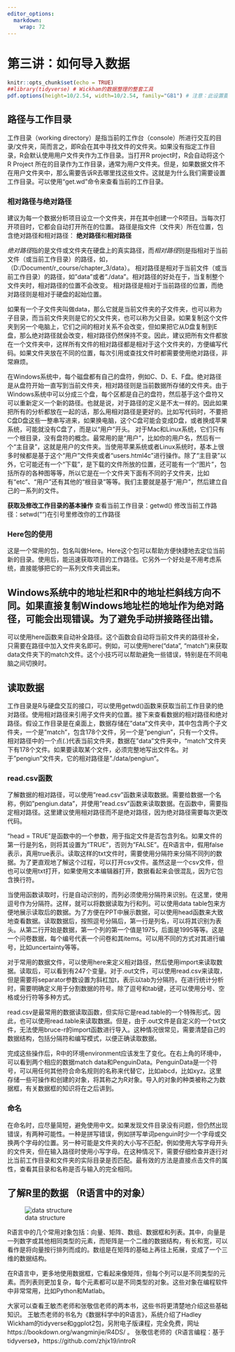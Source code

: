 ```yaml
---
editor_options: 
  markdown: 
    wrap: 72
---
```


# 第三讲：如何导入数据 {#lesson-3}

```r
knitr::opts_chunk$set(echo = TRUE)
##library(tidyverse) # Wickham的数据整理的整套工具
pdf.options(height=10/2.54, width=10/2.54, family="GB1") # 注意：此设置要放在最后
```

## 路径与工作目录 {#3-path-working-dir}


工作目录（working directory）是指当前的工作台（console）所进行交互的目录/文件夹，简而言之，即R会在其中寻找文件的文件夹。如果没有指定工作目录，R会默认使用用户文件夹作为工作目录。当打开R project时，R会自动将这个R Project 所在的目录作为工作目录，通常为用户文件夹。但是，如果数据文件不在用户文件夹中，那么需要告诉R去哪里找这些文件。这就是为什么我们需要设置工作目录。可以使用“get.wd”命令来查看当前的工作目录。


### 相对路径与绝对路径{#3-path}

建议为每一个数据分析项目设立一个文件夹，并在其中创建一个R项目。当每次打开项目时，它都会自动打开所在的位置。
路径是指文件（文件夹）所在位置，包含绝对路径和相对路径：
**绝对路径**和**相对路径**

*绝对路径*指的是文件或文件夹在硬盘上的真实路径，而*相对路径*则是指相对于当前文件（或当前工作目录）的路径，如，（D:/Document/r_course/chapter_3/data）。
相对路径是相对于当前文件（或当前工作目录）的路径，如"data"或者"./data"。相对路径的好处在于，当复制整个文件夹时，相对路径的位置不会改变。
相对路径是相对于当前路径的位置，而绝对路径则是相对于硬盘的起始位置。


如果有一个子文件夹叫做data，那么它就是当前文件夹的子文件夹，也可以称为子目录，而当前文件夹则是它的父文件夹，也可以称为父目录。如果复制这个文件夹到另一个电脑上，它们之间的相对关系不会改变，但如果把它从D盘复制到E盘，那么绝对路径就会改变，相对路径仍然保持不变。因此，建议把所有文件都放在一个文件夹中，这样所有文件的相对路径都是相对于这个文件夹的，方便编写代码。如果文件夹放在不同的位置，每次引用或查找文件时都需要使用绝对路径，非常麻烦。

在Windows系统中，每个磁盘都有自己的盘符，例如C、D、E、F盘。绝对路径是从盘符开始一直写到当前文件夹，相对路径则是当前数据所存储的文件夹。由于Windows系统中可以分成三个盘，每个区都是自己的盘符，然后基于这个盘符又可以重新定义一个新的路径。也就是说，对于路径的定义是不太一样的。因此如果把所有的分析都放在一起的话，那么用相对路径是更好的。比如写代码时，不要把C盘D盘这些一整串写进来，如果换电脑，这个C盘可能会变成D盘，或者换成苹果系统，可能就没有C盘了，而是以“用户”开头。
对于Mac和Linux系统，它们只有一个根目录，没有盘符的概念。最常用的是“用户”，比如你的用户名，然后有一个“主目录”，这就是用户的文件夹。当使用苹果系统或者Linux系统时，基本上很多时候都是基于这个“用户”文件夹或者“users.html4c”进行操作。除了“主目录”以外，它可能还有一个“下载”，是下载的文件所放的位置，还可能有一个“图片”，包括所存的各种图等等，所以它是在一个文件夹下面有不同的子文件夹，比如有“etc”、“用户”还有其他的“根目录”等等。我们主要就是基于“用户”，然后建立自己的一系列的文件。

**获取及修改工作目录的基本操作**
查看当前工作目录：getwd()
修改当前工作路径：setwd("")在引号里修改你的工作路径


### Here包的使用{#3-packge-here}

这是一个常用的包，包名叫做Here。Here这个包可以帮助方便快捷地去定位当前新的目录。使用后，能迅速获取项目的工作路径。它另外一个好处是不用考虑系统，直接能够把它的一系列文件夹调出来。

## Windows系统中的地址栏和R中的地址栏斜线方向不同。如果直接复制Windows地址栏的地址作为绝对路径，可能会出现错误。为了避免手动拼接路径出错。
可以使用here函数来自动补全路径。这个函数会自动将当前文件夹的路径补全，只需要在路径中加入文件夹名即可。例如，可以使用here("data", "match")来获取data文件夹下的match文件。这个小技巧可以帮助避免一些错误，特别是在不同电脑之间切换时。

## 读取数据{#3-read-data}

工作目录是R与硬盘交互的接口，可以使用getwd()函数来获取当前工作目录的绝对路径。使用相对路径来引用子文件夹的位置。接下来查看数据的相对路径和绝对路径。假设工作目录是在桌面上，数据存储在"data"文件夹中，其中包含两个子文件夹，一个是"match"，包含178个文件，另一个是"pengiun"，只有一个文件。相对路径中的一个点(.)代表当前文件夹，数据在"data"文件夹中，"match"文件夹下有178个文件。如果要读取某个文件，必须完整地写出文件名。对于"pengiun"文件夹，它的相对路径是"./data/pengiun"。

### read.csv函数{#3-read-csv}

了解数据的相对路径，可以使用"read.csv"函数来读取数据。需要给数据一个名称，例如"pengiun.data"，并使用"read.csv"函数来读取数据。在函数中，需要指定相对路径。这里建议使用相对路径而不是绝对路径，因为绝对路径需要每次更改代码。

"head = TRUE"是函数中的一个参数，用于指定文件是否包含列名。如果文件的第一行是列名，则将其设置为"TRUE"，否则为"FALSE"。在R语言中，假用false表示，真用true表示。读取这样的txt文件时，需要使用分隔符来分隔不同列的数据。为了更直观地了解这个过程，可以打开csv文件。虽然这是一个csv文件，但也可以使用txt打开，如果使用文本编辑器打开，数据看起来会很混乱，因为它包含换行符。

当使用函数读取时，行是自动识别的，而列必须使用分隔符来识别。在这里，使用逗号作为分隔符。这样，就可以将数据读取为行和列。可以使用data table包来方便地展示读取后的数据。为了方便在PPT中展示数据，可以使用head函数来大致地查看数据。读取数据后，按照逗号分隔后，第一行是列名，可以将其识别为表头。从第二行开始是数据，第一个列的第一个值是1975，后面是1995等等。这是一个问卷数据，每个编号代表一个问卷和其items。可以用不同的方式对其进行编号，比如uncertainty等等。

对于常用的数据文件，可以使用here来定义相对路径，然后使用import来读取数据。读取后，可以看到有247个变量。对于.out文件，可以使用read.csv来读取，但是需要将separator参数设置为斜杠加t，表示以tab为分隔符。在进行统计分析时，需要明确定义用于分割数据的符号。除了逗号和tab键，还可以使用分号、空格或分行符等多种方式。

read.csv是最常用的数据读取函数，但实际它是read.table的一个特殊形式。因此，也可以使用read.table来读取数据。但是，由于.out文件是自定义的一个txt文件，无法使用bruce-r的import函数进行导入。这种情况很常见，需要清楚自己的数据结构，包括分隔符和编写模式，以便正确读取数据。

完成这些操作后，R中的环境environment应该发生了变化。在右上角的环境中，可以看到两个相应的数据match data和PenguinData。PenguinData是一个符号，可以用任何其他符合命名规则的名称来代替它，比如abcd，比如xyz。这里存储一些可操作和创建的对象，将其称之为R对象。导入的对象的种类被称之为数据框，有关数据框的知识将在之后讲到。

### 命名

在命名时，应尽量简短，避免使用中文。如果发现文件目录没有问题，但仍然出现错误，有两种可能性。一种是拼写错误，例如拼写单词penguin时少一个字母或交换两个字母的位置。另一种可能是文件夹的大小写不匹配，例如使用大写字母开头的文件夹，但在输入路径时使用小写字母。在这种情况下，需要仔细检查并逐行对比当前工作目录和文件夹的实际目录是否匹配。最有效的方法是直接点击文件的属性，查看其目录和名称是否与输入的完全相同。

## 了解R里的数据 （R语言中的对象）{#3-data-object}

![data structure](https://devopedia.org/images/article/46/9213.1526125966.png)

R语言中的几个常用对象包括：向量、矩阵、数组、数据框和列表。其中，向量是一列数字或其他相同类型的元素，而矩阵是一个二维的数据结构，有长和宽，可以看作是将向量按行排列而成的。数组是在矩阵的基础上再往上拓展，变成了一个三维的数据结构。

在R语言中，更多地使用数据框，它看起来像矩阵，但每个列可以是不同类型的元素。而列表则更加复杂，每个元素都可以是不同类型的对象。这些对象在编程软件中非常常用，比如Python和Matlab。

大家可以查看王敏杰老师和张敬信老师的两本书，这些书将更清楚地介绍这些基础知识。
王敏杰老师的书名为《数据科学中的R语言》，系统介绍了Hadley Wickham的tidyverse和ggplot2包，另附电子版课程，完全免费，网址 https://bookdown.org/wangminjie/R4DS/ 。
张敬信老师的《R语言编程：基于tidyverse》，https://github.com/zhjx19/introR
